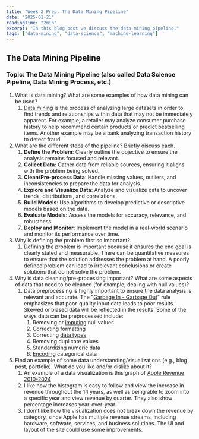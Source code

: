 ```yaml
---
title: "Week 2 Prep: The Data Mining Pipeline"
date: "2025-01-21"
readingTime: "2min"
excerpt: "In this blog post we discuss the data mining pipeline."
tags: ["data-mining", "data-science", "machine-learning"]
---
```

## The Data Mining Pipeline
### Topic: The Data Mining Pipeline (also called Data Science Pipeline, Data Mining Process, etc.)

1. What is data mining? What are some examples of how data mining can be used?
	1. [Data mining](https://en.wikipedia.org/wiki/Data_mining) is the process of analyzing large datasets in order to find trends and relationships within data that may not be immediately apparent. For example, a retailer may analyze consumer purchase history to help recommend certain products or predict bestselling items. Another example may be a bank analyzing transaction history to detect fraud.
2. What are the different steps of the pipeline? Briefly discuss each.
	1. **Define the Problem**: Clearly outline the objective to ensure the analysis remains focused and relevant.
	2. **Collect Data**: Gather data from reliable sources, ensuring it aligns with the problem being solved.
	3. **Clean/Pre-process Data**: Handle missing values, outliers, and inconsistencies to prepare the data for analysis.
	4. **Explore and Visualize Data**: Analyze and visualize data to uncover trends, distributions, and correlations.
	5. **Build Models**: Use algorithms to develop predictive or descriptive models based on the data.
	6. **Evaluate Models**: Assess the models for accuracy, relevance, and robustness.
	7. **Deploy and Monitor**: Implement the model in a real-world scenario and monitor its performance over time.
3. Why is defining the problem first so important?
	1. Defining the problem is important because it ensures the end goal is clearly stated and measurable. There can be quantitative measures to ensure that the solution addresses the problem at hand. A poorly defined problem can lead to irrelevant conclusions or create solutions that do not solve the problem.
4. Why is data cleaning/pre-processing important? What are some aspects of data that need to be cleaned (for example, dealing with null values)?
	1. Data preprocessing is highly important to ensure the data analysis is relevant and accurate. The "[Garbage In - Garbage Out](https://en.wikipedia.org/wiki/Garbage_in,_garbage_out)" rule emphasizes that poor-quality input data leads to poor results. Skewed or biased data will be reflected in the results. Some of the ways data can be preprocessed include:
		1. Removing or [imputing](https://en.wikipedia.org/wiki/Imputation_(statistics)) null values
		2. Correcting formatting
		3. Correcting [data types](https://en.wikipedia.org/wiki/Data_type)
		4. Removing duplicate values
		5. [Standardizing](https://en.wikipedia.org/wiki/Standard_score) numeric data
		6. [Encoding](https://en.wikipedia.org/wiki/One-hot) categorical data
5. Find an example of some data understanding/visualizations (e.g., blog post, portfolio). What do you like and/or dislike about it?
	1. An example of a data visualization is this graph of [Apple Revenue 2010-2024](https://www.macrotrends.net/stocks/charts/AAPL/apple/revenue)
	2. I like how the histogram is easy to follow and view the increase in revenue throughout the 14 years, as well as being able to zoom into a specific year and view revenue by quarter. They also show percentage increases year-over-year.
	3. I don't like how the visualization does not break down the revenue by category, since Apple has multiple revenue streams, including hardware, software, services, and business solutions. The UI and layout of the site could use some improvements.